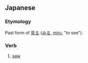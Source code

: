 ==Japanese==

===Etymology===
Past form of [[見る]] ([[みる]], [[miru]], "to see").

===Verb===
{{ja-verb form|h|rom=mita}}

# {{ja-def|見た}} [[saw]]
#: {{ja-usex|彼はかわいい[[女の子]]を'''見た'''。|かれ は かわいい おんな の こ を '''みた'''。|tr=He '''saw''' a pretty girl.}}